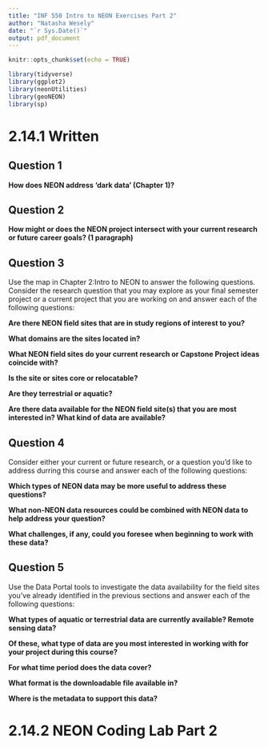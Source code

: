 ```yaml
---
title: "INF 550 Intro to NEON Exercises Part 2"
author: "Natasha Wesely"
date: "`r Sys.Date()`"
output: pdf_document
---
```


```r
knitr::opts_chunk$set(echo = TRUE)

library(tidyverse)
library(ggplot2)
library(neonUtilities)
library(geoNEON)
library(sp)
```

# 2.14.1 Written
## Question 1
**How does NEON address ‘dark data’ (Chapter 1)?**

## Question 2
**How might or does the NEON project intersect with your current research or future career goals? (1 paragraph)**

## Question 3
Use the map in Chapter 2:Intro to NEON to answer the following questions. Consider the research question that you may explore as your final semester project or a current project that you are working on and answer each of the following questions:

**Are there NEON field sites that are in study regions of interest to you?**



**What domains are the sites located in?**



**What NEON field sites do your current research or Capstone Project ideas coincide with?**



**Is the site or sites core or relocatable?**



**Are they terrestrial or aquatic?**



**Are there data available for the NEON field site(s) that you are most interested in? What kind of data are available?**



## Question 4
Consider either your current or future research, or a question you’d like to address durring this course and answer each of the following questions:

**Which types of NEON data may be more useful to address these questions?**


**What non-NEON data resources could be combined with NEON data to help address your question?**


**What challenges, if any, could you foresee when beginning to work with these data?**



## Question 5
Use the Data Portal tools to investigate the data availability for the field sites you’ve already identified in the previous sections and answer each of the following questions:

**What types of aquatic or terrestrial data are currently available? Remote sensing data?**


**Of these, what type of data are you most interested in working with for your project during this course?**


**For what time period does the data cover?**


**What format is the downloadable file available in?**


**Where is the metadata to support this data?**



# 2.14.2 NEON Coding Lab Part 2


